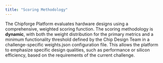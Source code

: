 ```yaml
---
title: "Scoring Methodology"
---
```


The Chipforge Platform evaluates hardware designs using a comprehensive, weighted scoring function. The scoring methodology is **dynamic**, with both the weight distribution for the primary metrics and a minimum functionality threshold defined by the Chip Design Team in a challenge-specific weights.json configuration file. This allows the platform to emphasize specific design qualities, such as performance or silicon efficiency, based on the requirements of the current challenge.